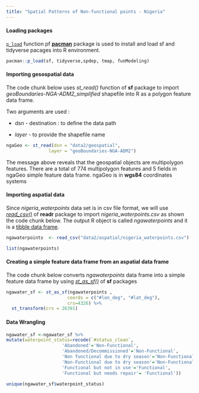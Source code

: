 ```yaml
---
title: "Spatial Patterns of Non-functional points - Nigeria"
---
```


#### Loading packages

[`p_load`](https://cran.r-project.org/web/packages/pacman/pacman.pdf) function pf [**pacman**](https://github.com/trinker/pacman) package is used to install and load sf and tidyverse pacages into R environment.

```r
pacman::p_load(sf, tidyverse,spdep, tmap, funModeling)
```

#### Importing gesospatial data

The code chunk below uses *st_read()* function of **sf** package to import *geoBoundaries-NGA-ADM2_simplified* shapefile into R as a polygon feature data frame.

Two arguments are used :

-   dsn - destination : to define the data path

-   *layer* - to provide the shapefile name

```r
ngaGeo <- st_read(dsn = "data2/geospatial", 
                layer = "geoBoundaries-NGA-ADM2")
```

The message above reveals that the geospatial objects are multipolygon features. There are a total of 774 multipolygon features and 5 fields in ngaGeo simple feature data frame. ngaGeo is in **wgs84** coordinates systems

#### Importing aspatial data

Since *nigeria_waterpoints* data set is in csv file format, we will use [*read_csv()*](https://readr.tidyverse.org/reference/read_delim.html) of **readr** package to import *nigeria_waterpoints.csv* as shown the code chunk below. The output R object is called *ngawaterpoints* and it is a [tibble data frame](https://r4ds.had.co.nz/tibbles.html).

```r
ngawaterpoints  <- read_csv("data2/aspatial/nigeria_waterpoints.csv")
```

```r
list(ngawaterpoints)
```

#### Creating a simple feature data frame from an aspatial data frame

The code chunk below converts *ngawaterpoints* data frame into a simple feature data frame by using [*st_as_sf()*](https://r-spatial.github.io/sf/reference/st_as_sf.html) of **sf** packages

```r
ngawater_sf <- st_as_sf(ngawaterpoints , 
                       coords = c("#lon_deg", "#lat_deg"),
                       crs=4326) %>%
  st_transform(crs = 26391)
```

#### Data Wrangling

```r
ngawater_sf <-ngawater_sf %>% 
mutate(waterpoint_status=recode(`#status_clean`, 
                     'Abandoned'='Non-Functional',
                     'Abandoned/Decommissioned'='Non-Functional',
                     'Non functional due to dry season'='Non-Functional',
                     'Non-Functional due to dry season'='Non-Functional',
                     'Functional but not in use'='Functional',
                     'Functional but needs repair'= 'Functional'))
```

```r
unique(ngawater_sf$waterpoint_status)
```
